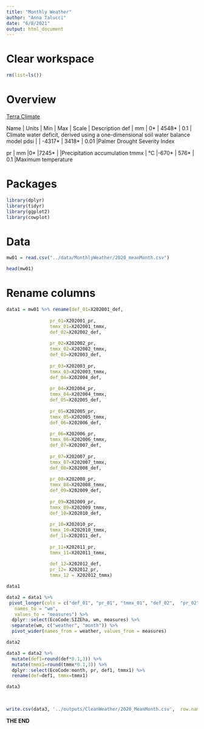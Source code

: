 ```yaml
---
title: "Monthly Weather"
author: "Anna Talucci"
date: "6/8/2021"
output: html_document
---
```


# Clear workspace

```r
rm(list=ls()) 
```


# Overview
[Terra Climate](https://developers.google.com/earth-engine/datasets/catalog/IDAHO_EPSCOR_TERRACLIMATE#bands)

Name    |	Units   |	Min	  |  Max   |	Scale	    | Description
def	    |   mm	  |   0*  |  4548* |	0.1	      | Climate water deficit, derived using a one-dimensional soil water balance model
pdsi    |		       | -4317*	| 3418*	| 0.01	     |Palmer Drought Severity Index

pr      |	mm	    |0*	      |7245*	|	         |Precipitation accumulation
tmmx	 |  °C	    |-670*	  | 576*	| 0.1	     |Maximum temperature

# Packages


```r

library(dplyr)
library(tidyr)
library(ggplot2)
library(cowplot)

```




# Data 

```r
mw01 = read.csv("../data/MonthlyWeather/2020_meanMonth.csv") 
```

```r
head(mw01)

```


# Rename columns

```r
data1 = mw01 %>% rename(def_01=X202001_def, 
           
                pr_01=X202001_pr, 
                tmmx_01=X202001_tmmx, 
                def_02=X202002_def, 
           
                pr_02=X202002_pr, 
                tmmx_02=X202002_tmmx, 
                def_03=X202003_def, 
            
                pr_03=X202003_pr, 
                tmmx_03=X202003_tmmx,
                def_04=X202004_def, 
          
                pr_04=X202004_pr, 
                tmmx_04=X202004_tmmx,
                def_05=X202005_def, 
       
                pr_05=X202005_pr, 
                tmmx_05=X202005_tmmx,
                def_06=X202006_def, 
         
                pr_06=X202006_pr, 
                tmmx_06=X202006_tmmx,
                def_07=X202007_def, 
             
                pr_07=X202007_pr, 
                tmmx_07=X202007_tmmx,
                def_08=X202008_def, 
               
                pr_08=X202008_pr, 
                tmmx_08=X202008_tmmx,
                def_09=X202009_def, 
               
                pr_09=X202009_pr, 
                tmmx_09=X202009_tmmx,
                def_10=X202010_def, 
                 
                pr_10=X202010_pr, 
                tmmx_10=X202010_tmmx,
                def_11=X202011_def, 
                 
                pr_11=X202011_pr, 
                tmmx_11=X202011_tmmx,
                
                def_12=X202012_def,
                pr_12= X202012_pr,
                tmmx_12 = X202012_tmmx) 

data1
```

```r
data2 = data1 %>%
 pivot_longer(cols = c("def_01", "pr_01", "tmmx_01", "def_02",  "pr_02" ,"tmmx_02", "def_03",  "pr_03", "tmmx_03","def_04",  "pr_04", "tmmx_04", "def_05", "pr_05", "tmmx_05", "def_06", "pr_06",  "tmmx_06", "def_07", "pr_07", "tmmx_07", "def_08", "pr_08",  "tmmx_08", "def_09", "pr_09", "tmmx_09","def_10", "pr_10", "tmmx_10", "def_11",  "pr_11","tmmx_11", "def_12",  "pr_12","tmmx_12")  ,
   names_to = "wm",
   values_to = "measures") %>%
  dplyr::select(EcoCode:SIZEha, wm, measures) %>%
  separate(wm, c("weather", "month")) %>%
  pivot_wider(names_from = weather, values_from = measures)

data2
```

```r
data3 = data2 %>%
  mutate(def1=round(def*0.1,3)) %>%
  mutate(tmmx1=round(tmmx*0.1,3)) %>%
  dplyr::select(EcoCode:month, pr, def1, tmmx1) %>%
  rename(def=def1, tmmx=tmmx1)

data3
  
   
```


```r
write.csv(data3, '../outputs/CleanWeather/2020_MeanMonth.csv',  row.names = FALSE)
```


**THE END**